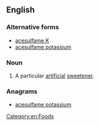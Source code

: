 ==English==
{{wikipedia}}

===Alternative forms===
* [[acesulfame K]]
* [[acesulfame potassium]]

===Noun===
{{en-noun|-|head=[[potassium]] [[acesulfame]]}}

#  A particular [[artificial]] [[sweetener]].

===Anagrams===
* [[acesulfame potassium#English|acesulfame potassium]]

[[Category:en:Foods]]